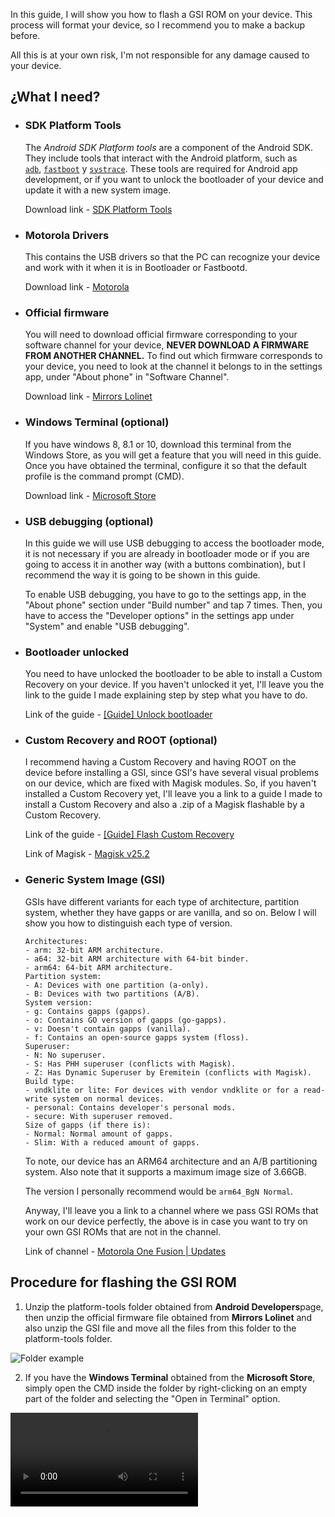 
<Head
	title="[Guide] Flash ROM GSI"
	description="Guide to flash a GSI ROM on the Motorola One Fusion | Astro"
	ogUrl="https://syoker.vercel.app/blog/motorolaonefusion/guide-flash-rom-gsi"
	ogTitle="[Guide] Flash ROM GSI"
	ogDescription="Guide to flash a GSI ROM on the Motorola One Fusion | Astro"
	ogImage="https://raw.githubusercontent.com/Syoker/personal-website/main/public/img/banner-flashromgsi.png"
/>

In this guide, I will show you how to flash a GSI ROM on your device. This process will format your device, so I recommend you to make a backup before.

All this is at your own risk, I'm not responsible for any damage caused to your device.

## **¿What I need?**

- ### **SDK Platform Tools**
    
    The _Android SDK Platform tools_ are a component of the Android SDK. They include tools that interact with the Android platform, such as <code><a href="https://developer.android.com/studio/command-line/adb">adb</a></code>, <code><a href="https://android.googlesource.com/platform/system/core/+/master/fastboot/#fastboot">fastboot</a></code> y <code><a href="https://developer.android.com/topic/performance/tracing/command-line">systrace</a></code>. These tools are required for Android app development, or if you want to unlock the bootloader of your device and update it with a new system image.

  	Download link - [SDK Platform Tools](https://developer.android.com/studio/releases/platform-tools)
    
- ### **Motorola Drivers**
    
    This contains the USB drivers so that the PC can recognize your device and work with it when it is in Bootloader or Fastbootd.
    
    Download link - [Motorola](https://motorola-global-es-latam.custhelp.com/app/answers/detail/a_id/89882)
    
- ### **Official firmware**
    
    You will need to download official firmware corresponding to your software channel for your device, **NEVER DOWNLOAD A FIRMWARE FROM ANOTHER CHANNEL.** To find out which firmware corresponds to your device, you need to look at the channel it belongs to in the settings app, under "About phone" in "Software Channel".
    
    Download link - [Mirrors Lolinet](https://mirrors.lolinet.com/firmware/moto/astro/official/)
    
- ### **Windows Terminal (optional)**
    
    If you have windows 8, 8.1 or 10, download this terminal from the Windows Store, as you will get a feature that you will need in this guide. Once you have obtained the terminal, configure it so that the default profile is the command prompt (CMD).
    
    Download link - [Microsoft Store](https://www.microsoft.com/store/productId/9N0DX20HK701)
    
- ### **USB debugging (optional)**
    
    In this guide we will use USB debugging to access the bootloader mode, it is not necessary if you are already in bootloader mode or if you are going to access it in another way (with a buttons combination), but I recommend the way it is going to be shown in this guide.
    
    To enable USB debugging, you have to go to the settings app, in the "About phone" section under "Build number" and tap 7 times. Then, you have to access the "Developer options" in the settings app under "System" and enable "USB debugging".
    
- ### **Bootloader unlocked**
    
    You need to have unlocked the bootloader to be able to install a Custom Recovery on your device. If you haven't unlocked it yet, I'll leave you the link to the guide I made explaining step by step what you have to do.
    
    Link of the guide - [[Guide] Unlock bootloader](https://syoker.github.io/blog/motorolaonefusion/guide-unlock-bootloader/)
    
- ### **Custom Recovery and ROOT (optional)**
    
    I recommend having a Custom Recovery and having ROOT on the device before installing a GSI, since GSI's have several visual problems on our device, which are fixed with Magisk modules. So, if you haven't installed a Custom Recovery yet, I'll leave you a link to a guide I made to install a Custom Recovery and also a .zip of a Magisk flashable by a Custom Recovery.
    
    Link of the guide - [[Guide] Flash Custom Recovery](https://syoker.github.io/blog/motorolaonefusion/guide-flash-custom-recovery/)
    
    Link of Magisk - [Magisk v25.2](/files/Magisk-v25.2.zip)
    
- ### **Generic System Image (GSI)**
    
    GSIs have different variants for each type of architecture, partition system, whether they have gapps or are vanilla, and so on. Below I will show you how to distinguish each type of version.

	```
	Architectures:
	- arm: 32-bit ARM architecture.
	- a64: 32-bit ARM architecture with 64-bit binder.
	- arm64: 64-bit ARM architecture.
	Partition system:
	- A: Devices with one partition (a-only).
	- B: Devices with two partitions (A/B).
	System version:
	- g: Contains gapps (gapps).
	- o: Contains GO version of gapps (go-gapps).
	- v: Doesn't contain gapps (vanilla).
	- f: Contains an open-source gapps system (floss).
	Superuser:
	- N: No superuser.
	- S: Has PHH superuser (conflicts with Magisk).
	- Z: Has Dynamic Superuser by Eremitein (conflicts with Magisk).
	Build type:
	- vndklite or lite: For devices with vendor vndklite or for a read-write system on normal devices.
	- personal: Contains developer's personal mods.
	- secure: With superuser removed.
	Size of gapps (if there is):
	- Normal: Normal amount of gapps.
	- Slim: With a reduced amount of gapps.
	```

    To note, our device has an ARM64 architecture and an A/B partitioning system. Also note that it supports a maximum image size of 3.66GB.
    
    The version I personally recommend would be `arm64_BgN Normal`.
    
    Anyway, I'll leave you a link to a channel where we pass GSI ROMs that work on our device perfectly, the above is in case you want to try on your own GSI ROMs that are not in the channel.
    
    Link of channel - [Motorola One Fusion | Updates](https://t.me/OneFusionUpdates/3)
    

## **Procedure for flashing the GSI ROM**

1. Unzip the platform-tools folder obtained from **Android Developers**page, then unzip the official firmware file obtained from **Mirrors Lolinet** and also unzip the GSI file and move all the files from this folder to the platform-tools folder.
    

![Folder example](/img/guide-examplefolder.png)

2. If you have the **Windows Terminal** obtained from the **Microsoft Store**, simply open the CMD inside the folder by right-clicking on an empty part of the folder and selecting the "Open in Terminal" option.

<Video src="/video/opencommandprompt.mp4" />    

If you don't have the **Windows Terminal**, inside the folder in an empty space, shift+right-click and select the option "Open PowerShell window here", type `cmd` inside the window and press enter.

<Video src="/video/openwindowspowershell.mp4" />

3. Connect the device to the PC, type in the CMD `adb devices` (the phone has to be on for this command to work, in case it is already in bootloader, type `fastboot devices`) and press enter. If the console doesn't return
    
    ```bash
    List of devices   attached
    ZE222BZWFF        device
    ```
    
    then make sure you have your device properly connected, or have enabled USB debugging.
    
4. Now reboot to the bootloader (if you aren't in it) with `adb reboot bootloader` or with the key combination "volume - and power" (you have to hold down these buttons until the bootloader screen appears).
    
    Either way, this will access the bootloader, which has a screen with text and the Android robot lying down with an open lid.
    
5. Once in fastbootd, we will set the active partition of the device in the A with:
    
	```bash
	fastboot --set-active=a
	```
    
6. We will then proceed to disable the [AVB](https://source.android.com/security/verifiedboot/avb) with the command:
    
	```bash
	fastboot --disable-verification flash vbmeta vbmeta.img
	```
    
7. Once verified boot is disabled, we will delete the current system and then install the one we want with the following command:
    
	```bash
	fastboot erase system
	```
    
8. Now we will flash a [special product](/files/product_gsi.img) (paste the downloaded file inside the platform-tools folder and don't change the name) that will give us more space for the GSI with the following command:
    
	```bash
	fastboot flash product product_gsi.img
	```
    
9. Now it's time to flash the GSI ROM, we will use the following command:
    
	```bash
	fastboot flash system "system.img"
	```
    
    Where "system.img" is the name of the GSI ROM, without the quotes and with the ".img".
    
10. After installing the GSI ROM, we will expand the partition size to have more space for the modules we will install, this step is optional, but recommended (keep in mind that this command will cause bootloop if you have not previously rooted the phone). We will use the following command:
    
	```bash
	fastboot resize-logical-partition system_a 3800000000
	```
    
11. Now let's reboot to bootloader with `fastboot reboot bootloader` to format the device (if you skip this step, you may get a bootloop) with the following command:
    
	```bash
	fastboot -w
	```
    
  	If this command doesn't work, you can use this one:
    
		```bash
  	fastboot erase userdata
		```
    
12. Once the system is formatted, boot into it with `fastboot reboot` and you're done.
    

## **Solutions and tips**

- ### **IMEI backup**
    
    Always make a backup of your IMEI in case of a possible case of IMEI loss. All you have to do is, from OrangeFox or TWRP go to the backup section, select an external storage (SD card) and add a new backup, selecting the folders EFS, Modem and Persist.
    

![guide_imei-backup](/img/guide-imeibackup.png)
- ### **eMMC life**
    
    To see the life of your eMMC (the internal storage) just run the command I'm going to leave you from [Termux](https://f-droid.org/repo/com.termux_118.apk). You need to root your device.
    
		```bash
		su -c cat /sys/class/mmc_host/mmc0/mmc0:0001/life_time
		```
    
    Your eMMC is in danger if the answer to this command is 0x08 0x03 or more, the closer its number is to the above mentioned, the more worn out your eMMC is. The number of a new eMMC is 0x01 0x01.
    

![guide_emmc-life](/img/guide-emmclife.png)

- ### **Solution to the SMS problem**
    
    To solve the problem of SMS not arriving, simply go to "Settings/Phh Treble Settings/IMS features" and select the option "Install IMS APK for Qualcomm vendor", then wait for the apk to install (a warning banner will pop up) and reboot the device.
    

![guide_solution-to-sms-problem](/img/guide-solutionsmsproblem.png)

- ### **Device certification**
    
    If you have the Play Store certification issue (you will notice when you get a notification saying "This device is not certified") what you need to do is install the [Device ID](https://play.google.com/store/apps/details?id=com.evozi.deviceid) app, inside the app copy the GSF ID (Google Service Framework ID), with that ID, register it on Google [here](https://www.google.com/android/uncertified) (paste your ID in the only text entry place on the page and tap the "Register" button), then restart the phone and clear the Google Play Store data under "App Info/Storage and Cache/Free up storage space" and you're done (it takes a while to apply).
    

![guide_device-certification](/img/guide-devicecertification.png)

If you have any questions, please visit the Telegram group in Spanish (currently doesn't exist in English) of our device [Motorola One Fusion | Español™](https://t.me/MotorolaOneFusionES) (If you find any translation errors, let me know via this group or by md on [telegram](https://t.me/Syoker)).
